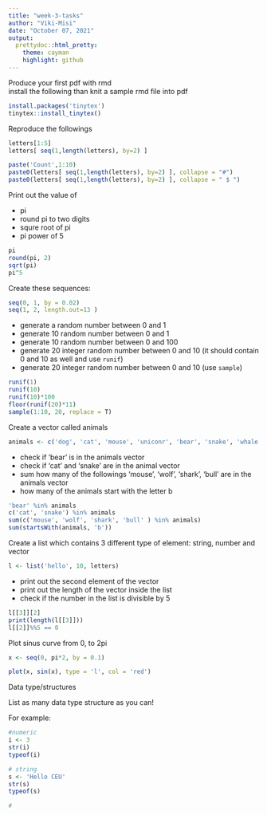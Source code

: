 ```yaml
---
title: "week-3-tasks"
author: "Viki-Misi"
date: "October 07, 2021"
output:
  prettydoc::html_pretty:
    theme: cayman
    highlight: github
---
```


Produce your first pdf with rmd<br>
install the following than knit a sample rmd file into pdf

```r
install.packages('tinytex')
tinytex::install_tinytex()
```


Reproduce the followings 

```r

letters[1:5]
letters[ seq(1,length(letters), by=2) ]

paste('Count',1:10)
paste0(letters[ seq(1,length(letters), by=2) ], collapse = "#")
paste0(letters[ seq(1,length(letters), by=2) ], collapse = " $ ")


```

Print out the value of 

* pi
* round pi to two digits
* squre root of pi
* pi power of 5
```r
pi
round(pi, 2)
sqrt(pi)
pi^5

```

Create these sequences:
```r
seq(0, 1, by = 0.02)
seq(1, 2, length.out=13 )
```

* generate a random number between 0 and 1
* generate 10 random number between 0 and 1
* generate 10 random number between 0 and 100
* generate 20 integer random number between 0 and 10 (it should contain 0 and 10 as well and use `runif`)
* generate 20 integer random number between 0 and 10 (use `sample`)



```r
runif(1)
runif(10)
runif(10)*100
floor(runif(20)*11)
sample(1:10, 20, replace = T)

```


Create a vector called animals
```r
animals <- c('dog', 'cat', 'mouse', 'uniconr', 'bear', 'snake', 'whale', 'bull' )

```

* check if 'bear' is in the animals vector
* check if 'cat' and 'snake' are in the animal vector
* sum how many of the followings 'mouse', 'wolf', 'shark', 'bull' are in the animals vector
* how many of the animals start with the letter b


```r
'bear' %in% animals
c('cat', 'snake') %in% animals
sum(c('mouse', 'wolf', 'shark', 'bull' ) %in% animals)
sum(startsWith(animals, 'b'))
```

Create a list which contains 3 different type of element: string, number and vector
```r
l <- list('hello', 10, letters)

```

* print out the second element of the vector
* print out the length of the vector inside the list
* check if the number in the list is divisible by 5 
```r
l[[3]][2]
print(length(l[[3]]))
l[[2]]%%5 == 0

```



Plot sinus curve from 0, to 2pi
```r
x <- seq(0, pi*2, by = 0.1)

plot(x, sin(x), type = 'l', col = 'red')

```



Data type/structures

List as many data type structure as you can!

For example:
```r
#numeric
i <- 3
str(i)
typeof(i)

# string
s <- 'Hello CEU'
str(s)
typeof(s)

# 
```

